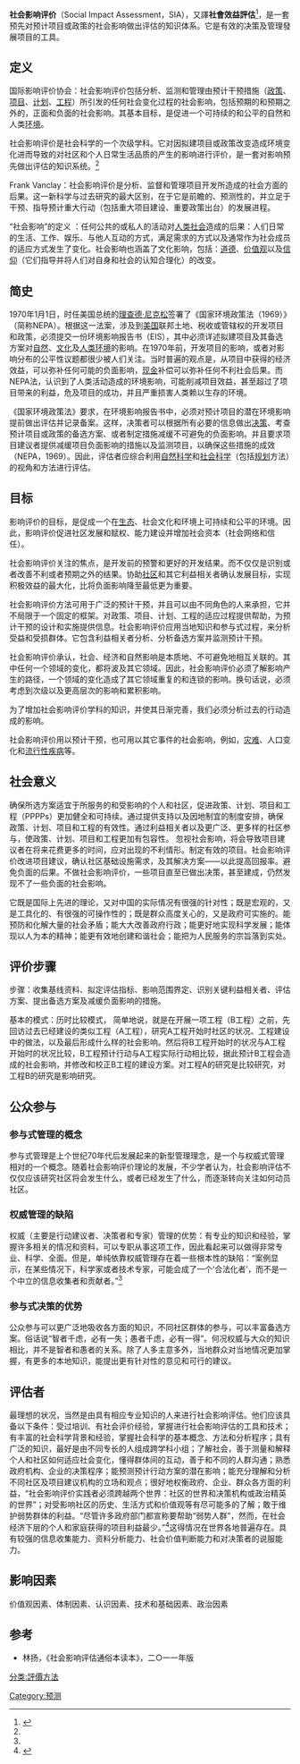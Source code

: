 '''社会影响评价'''（Social Impact Assessment，SIA），又譯'''社會效益評估'''<ref>{{Cite web|url=https://www.ourhkfoundation.org.hk/zh-hant/research/social-innovation|title=社會創新|accessdate=2017-08-13|author=|date=|publisher=團結香港基金|archive-date=2017-08-13|archive-url=https://web.archive.org/web/20170813104455/https://www.ourhkfoundation.org.hk/zh-hant/research/social-innovation|dead-url=no}}</ref>，是一套预先对预计项目或政策的社会影响做出评估的知识体系。它是有效的决策及管理發展项目的工具。

== 定义 ==
国际影响评价协会：社会影响评价包括分析、监测和管理由预计干预措施（[[政策|政策]]、[[项目|项目]]、[[计划|计划]]、[[工程|工程]]）所引发的任何社会变化过程的社会影响，包括预期的和预期之外的，正面和负面的社会影响。其基本目标，是促进一个可持续的和公平的自然和人类[[环境|环境]]。

社会影响评价是社会科学的一个次级学科。它对因拟建项目或政策改变造成环境变化进而导致的对社区和个人日常生活品质的产生的影响进行评价，是一套对影响预先做出评估的知识系统。<ref name=rjb/>

Frank Vanclay：社会影响评价是分析、监督和管理项目开发所造成的社会方面的后果。这一新科学与过去研究的最大区别，在于它是前瞻的、预测性的，并立足于干预、指导预计重大行动（包括重大项目建设、重要政策出台）的发展进程。

“社会影响”的定义 ：任何公共的或私人的活动对[[人类社会|人类社会]]造成的后果：人们日常的生活、工作、娱乐、与他人互动的方式，满足需求的方式以及通常作为社会成员的适应方式发生了变化。社会影响也涵盖了文化影响，包括：[[道德|道德]]、[[价值观|价值观]]以及[[信仰|信仰]]（它们指导并将人们对自身和社会的认知合理化）的改变。

== 简史 ==
1970年1月1日，时任美国总统的[[理查德·尼克松|理查德·尼克松]]签署了《国家环境政策法（1969）》（简称NEPA）。根据这一法案，涉及到[[美国|美国]]联邦土地、税收或管辖权的开发项目和政策，必须提交一份环境影响报告书（EIS），其中必须详述拟建项目及其备选方案对[[自然|自然]]、[[文化|文化]]及[[人类|人类]][[环境|环境]]的影响。在1970年前，开发项目的影响，或者对影响分布的公平性议题都很少被人们关注。当时普遍的观点是，从项目中获得的经济效益，可以弥补任何可能的负面影响，[[现金|现金]]补偿可以弥补任何不利社会后果。而NEPA法，认识到了人类活动造成的环境影响，可能削减项目效益，甚至超过了项目带来的利益，危及项目的成功，并且严重损害人类赖以生存的环境。

《国家环境政策法》要求，在环境影响报告书中，必须对预计项目的潜在环境影响提前做出评估并记录备案。这样，决策者可以根据所有必要的信息做出[[决策|决策]]、考查预计项目或政策的备选方案、或者制定措施减缓不可避免的负面影响。并且要求项目建议者提供减缓项目负面影响的措施以及监测项目，以确保这些措施的成效（NEPA，1969）。因此，评估者应综合利用[[自然科学|自然科学]]和[[社会科学|社会科学]]（包括[[规划|规划]]方法）的视角和方法进行评估。

== 目标 ==
影响评价的目标，是促成一个在[[生态|生态]]、社会文化和环境上可持续和公平的环境。因此，影响评价促进社区发展和赋权、能力建设并增加社会资本（社会网络和信任）。

社会影响评价关注的焦点，是开发前的预警和更好的开发结果。而不仅仅是识别或者改善不利或者预期之外的结果。协助[[社区|社区]]和其它利益相关者确认发展目标，实现积极效益的最大化，比将负面影响降至最低更为重要。

社会影响评价方法可用于广泛的预计干预，并且可以由不同角色的人来承担，它并不局限于一个固定的框架。对政策、项目、计划、工程的适应过程提供帮助，为预计干预的设计和实施提供信息。社会影响评价应用当地知识和参与式过程，来分析受益和受损群体。它包含利益相关者分析、分析备选方案并监测预计干预。

社会影响评价承认，社会、经济和自然影响是本质地、不可避免地相互关联的。其中任何一个领域的变化，都将波及其它领域。因此，社会影响评价必须了解影响产生的路径，一个领域的变化造成了其它领域重复的和连锁的影响。换句话说，必须考虑到次级以及更高层次的影响和累积影响。

为了增加社会影响评价学科的知识，并使其日渐完善，我们必须分析过去的行动造成的影响。

社会影响评价用以预计干预，也可用以其它事件的社会影响，例如，[[灾难|灾难]]、人口变化和[[流行病|流行性疾病]]等。

== 社会意义 ==
确保所选方案适宜于所服务的和受影响的个人和社区，促进政策、计划、项目和工程（PPPPs）更加健全和可持续。通过提供支持以及因地制宜的制度安排，确保政策、计划、项目和工程的有效性。通过利益相关者以及更广泛、更多样的社区参与，使政策、计划、项目和工程更加有包容性。 忽视社会影响，将会导致项目建议者在将来花费更多的时间，应对出现的不利情形。制定有效的项目。社会影响评价改进项目建议，确认社区基础设施需求，及其解决方案——以此提高回报率。避免负面的后果。不做社会影响评价，一些项目直至已做出决策，甚至建成，仍然发现不了一些负面的社会影响。 

它既是国际上先进的理论，又对中国的实际情况有很强的针对性；既是宏观的，又是工具化的、有很强的可操作性的；既是群众高度关心的，又是政府可实施的。能预防和化解大量的社会矛盾；能大大改善政府行政；能更好地实现科学发展；能体现以人为本的精神；能更有效地创建和谐社会；能把为人民服务的宗旨落到实处。

== 评价步骤 ==
步骤：收集基线资料、拟定评估指标、影响范围界定、识别关键利益相关者、评估方案、提出备选方案及减缓负面影响的措施。

基本的模式：历时比较模式，
简单地说，就是在开展一项工程（B工程）之前，先回访过去已经建设的类似工程（A工程），研究A工程开始时社区的状况、工程建设中的做法，以及最后形成什么样的社会影响。然后将B工程开始时的状况与A工程开始时的状况比较，B工程预计行动与A工程实际行动相比较，据此预计B工程会造成的社会影响，并修改和校正B工程的建设方案。对工程A的研究是比较研究，对工程B的研究是影响研究。

== 公众参与 ==
=== 参与式管理的概念 ===
参与式管理是上个世纪70年代后发展起来的新型管理理念，是一个与权威式管理相对的一个概念。随着社会影响评价理论的发展，不少学者认为，社会影响评估不仅仅应该研究社区将会发生什么，或者已经发生了什么，而逐渐转向关注如何动员社区。

=== 权威管理的缺陷 ===
 
权威（主要是行动建议者、决策者和专家）管理的优势：有专业的知识和经验，掌握许多相关的情况和资料，可以专职从事这项工作，因此看起来可以做得非常专业、科学、全面。但是，单纯依靠权威管理存在着一些根本性的缺陷：“案例显示，在某些情况下，科学家或者技术专家，可能会成了一个‘合法化者’，而不是一个中立的信息收集者和贡献者。”<ref name=rjb/>

=== 参与式决策的优势 ===
公众参与可以更广泛地吸收各方面的知识，不同社区群体的参与，可以丰富备选方案。俗话说“智者千虑，必有一失；愚者千虑，必有一得”。何况权威与大众的知识相比，并不是智者和愚者的关系。除了人多主意多外，当地群众对当地情况更加掌握，有更多的本地知识，能提出更有针对性的意见和可行的建议。

== 评估者 ==
最理想的状况，当然是由具有相应专业知识的人来进行社会影响评估。他们应该具备以下条件：受过培训、有社会评价经验，掌握进行社会影响评估的工具和技术；有丰富的社会科学背景和经验，掌握社会科学的基本概念、方法和分析程序；具有广泛的知识，最好是由不同专长的人组成跨学科小组；了解社会，善于测量和解释个人和社区如何适应社会变化，懂得群体间的互动，善于和不同的人群沟通；熟悉政府机构、企业的决策程序；能预测预计行动方案的潜在影响；能充分理解和分析不同社区及项目建议机构的立场和观点；很好地权衡政府、企业、群众各方面的利益，“社会影响评价实践者必须跨越两个世界：社区的世界和决策机构或政治精英的世界”；对受影响社区的历史、生活方式和价值观等有尽可能多的了解；敢于维护弱势群体的利益。“尽管许多政府部门都宣称要帮助“弱势人群”，然而，在社会经济下层的个人和家庭获得的项目利益最少。”<ref name=rjb>{{cite book |author1=拉贝尔 J. 伯基 |coauthors=杨云枫 |title=社会影响评价的概念、过程和方法 |date=2011-11-01|publisher=中国环境科学出版社}}</ref>这得情况在世界各地普遍存在。具有较强的信息收集能力、资料分析能力、社会价值判断能力和对决策者的说服能力。 

== 影响因素 ==
价值观因素、体制因素、认识因素、技术和基础因素、政治因素

== 参考 == 
{{reflist}}
* 林扬，《社会影响评估通俗本读本》，二○一一年版

[[分类:評價方法|分类:評價方法]]
[[Category:预测|Category:预测]]
